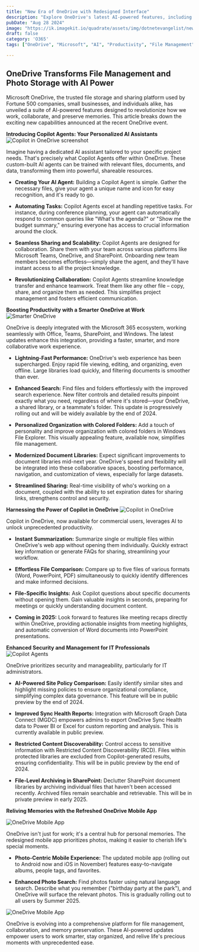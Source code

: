 ```yaml
---
title: "New Era of OneDrive with Redesigned Interface"
description: "Explore OneDrive's latest AI-powered features, including Copilot Agents, enhanced productivity tools, and a revamped mobile experience for both work and personal use."
pubDate: "Aug 28 2024"
image: "https://ik.imagekit.io/quadrate/assets/img/dotnetevangelist/new-era-of-onedrive-with-redesigned-interface.jpg?updatedAt=1746813301185"
draft: false
category: 'O365'
tags: ["OneDrive", "Microsoft", "AI", "Productivity", "File Management", "Collaboration"]

---
```



## OneDrive Transforms File Management and Photo Storage with AI Power

Microsoft OneDrive, the trusted file storage and sharing platform used by Fortune 500 companies, small businesses, and individuals alike, has unveiled a suite of AI-powered features designed to revolutionize how we work, collaborate, and preserve memories.  This article breaks down the exciting new capabilities announced at the recent OneDrive event.

**Introducing Copilot Agents: Your Personalized AI Assistants**
<Image src="https://ik.imagekit.io/quadrate/assets/img/dotnetevangelist/new-era-of-onedrive-with-redesigned-interface.jpg?updatedAt=1746813301185" alt="Copilot in OneDrive screenshot" width={700} height={400} />

Imagine having a dedicated AI assistant tailored to your specific project needs.  That's precisely what Copilot Agents offer within OneDrive.  These custom-built AI agents can be trained with relevant files, documents, and data, transforming them into powerful, shareable resources.

* **Creating Your AI Agent:** Building a Copilot Agent is simple.  Gather the necessary files, give your agent a unique name and icon for easy recognition, and it's ready to go.

* **Automating Tasks:** Copilot Agents excel at handling repetitive tasks.  For instance, during conference planning, your agent can automatically respond to common queries like "What's the agenda?" or "Show me the budget summary," ensuring everyone has access to crucial information around the clock.

* **Seamless Sharing and Scalability:** Copilot Agents are designed for collaboration. Share them with your team across various platforms like Microsoft Teams, OneDrive, and SharePoint.  Onboarding new team members becomes effortless—simply share the agent, and they'll have instant access to all the project knowledge.

* **Revolutionizing Collaboration:** Copilot Agents streamline knowledge transfer and enhance teamwork. Treat them like any other file – copy, share, and organize them as needed.  This simplifies project management and fosters efficient communication.

**Boosting Productivity with a Smarter OneDrive at Work**
![Smarter OneDrive](https://ik.imagekit.io/quadrate/assets/img/dotnetevangelist/new-era-of-onedrive-with-redesigned-interface.jpg?updatedAt=1746813301185)

OneDrive is deeply integrated with the Microsoft 365 ecosystem, working seamlessly with Office, Teams, SharePoint, and Windows.  The latest updates enhance this integration, providing a faster, smarter, and more collaborative work experience.

* **Lightning-Fast Performance:** OneDrive's web experience has been supercharged.  Enjoy rapid file viewing, editing, and organizing, even offline.  Large libraries load quickly, and filtering documents is smoother than ever.

* **Enhanced Search:**  Find files and folders effortlessly with the improved search experience.  New filter controls and detailed results pinpoint exactly what you need, regardless of where it's stored—your OneDrive, a shared library, or a teammate's folder.  This update is progressively rolling out and will be widely available by the end of 2024.

* **Personalized Organization with Colored Folders:** Add a touch of personality and improve organization with colored folders in Windows File Explorer.  This visually appealing feature, available now, simplifies file management.

* **Modernized Document Libraries:**  Expect significant improvements to document libraries mid-next year.  OneDrive's speed and flexibility will be integrated into these collaborative spaces, boosting performance, navigation, and customization of views, especially for large datasets.

* **Streamlined Sharing:** Real-time visibility of who's working on a document, coupled with the ability to set expiration dates for sharing links, strengthens control and security.

**Harnessing the Power of Copilot in OneDrive**
![Copilot in OneDrive](https://ik.imagekit.io/quadrate/assets/img/dotnetevangelist/new-era-of-onedrive-with-redesigned-interface.jpg?updatedAt=1746813301185)

Copilot in OneDrive, now available for commercial users, leverages AI to unlock unprecedented productivity.

* **Instant Summarization:**  Summarize single or multiple files within OneDrive's web app without opening them individually.  Quickly extract key information or generate FAQs for sharing, streamlining your workflow.

* **Effortless File Comparison:** Compare up to five files of various formats (Word, PowerPoint, PDF) simultaneously to quickly identify differences and make informed decisions.

* **File-Specific Insights:** Ask Copilot questions about specific documents without opening them.  Gain valuable insights in seconds, preparing for meetings or quickly understanding document content.

* **Coming in 2025:**  Look forward to features like meeting recaps directly within OneDrive, providing actionable insights from meeting highlights, and automatic conversion of Word documents into PowerPoint presentations.

**Enhanced Security and Management for IT Professionals**
![Copilot Agents](https://ik.imagekit.io/quadrate/assets/img/dotnetevangelist/new-era-of-onedrive-with-redesigned-interface.jpg?updatedAt=1746813301185)

OneDrive prioritizes security and manageability, particularly for IT administrators.

* **AI-Powered Site Policy Comparison:**  Easily identify similar sites and highlight missing policies to ensure organizational compliance, simplifying complex data governance.  This feature will be in public preview by the end of 2024.

* **Improved Sync Health Reports:**  Integration with Microsoft Graph Data Connect (MGDC) empowers admins to export OneDrive Sync Health data to Power BI or Excel for custom reporting and analysis. This is currently available in public preview.

* **Restricted Content Discoverability:**  Control access to sensitive information with Restricted Content Discoverability (RCD).  Files within protected libraries are excluded from Copilot-generated results, ensuring confidentiality. This will be in public preview by the end of 2024.

* **File-Level Archiving in SharePoint:**  Declutter SharePoint document libraries by archiving individual files that haven't been accessed recently. Archived files remain searchable and retrievable.  This will be in private preview in early 2025.

**Reliving Memories with the Refreshed OneDrive Mobile App**

<div class="flex justify-center">
  <Image
    src="https://ik.imagekit.io/quadrate/assets/img/dotnetevangelist/new-era-of-onedrive-with-redesigned-interface.jpg?updatedAt=1746813301185"
    alt="OneDrive Mobile App"
    width={560}
    height={315}
    class="max-w-full h-auto"
  />
</div>

OneDrive isn't just for work; it's a central hub for personal memories.  The redesigned mobile app prioritizes photos, making it easier to cherish life's special moments.

* **Photo-Centric Mobile Experience:**  The updated mobile app (rolling out to Android now and iOS in November) features easy-to-navigate albums, people tags, and favorites.

* **Enhanced Photo Search:** Find photos faster using natural language search. Describe what you remember ("birthday party at the park"), and OneDrive will surface the relevant photos. This is gradually rolling out to all users by Summer 2025.

<div class="flex justify-center">
  <Image
    src="https://ik.imagekit.io/quadrate/assets/img/dotnetevangelist/new-era-of-onedrive-with-redesigned-interface.jpg?updatedAt=1746813301185"
    alt="OneDrive Mobile App"
    width={560}
    height={315}
    class="max-w-full h-auto"
  />
</div>

OneDrive is evolving into a comprehensive platform for file management, collaboration, and memory preservation.  These AI-powered updates empower users to work smarter, stay organized, and relive life's precious moments with unprecedented ease.

